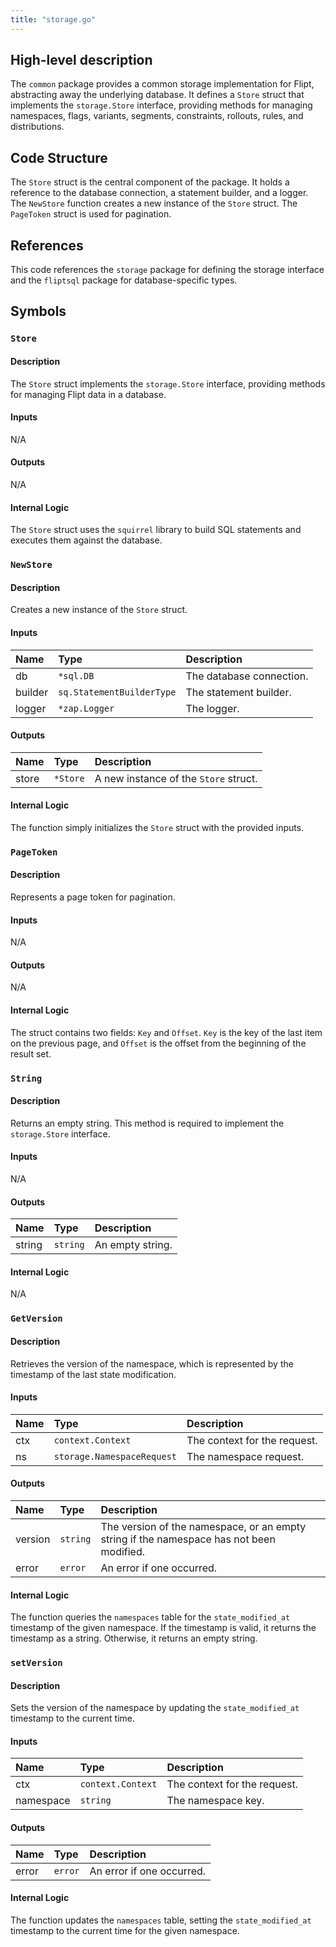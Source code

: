```yaml
---
title: "storage.go"
---
```


## High-level description
The `common` package provides a common storage implementation for Flipt, abstracting away the underlying database. It defines a `Store` struct that implements the `storage.Store` interface, providing methods for managing namespaces, flags, variants, segments, constraints, rollouts, rules, and distributions.

## Code Structure
The `Store` struct is the central component of the package. It holds a reference to the database connection, a statement builder, and a logger. The `NewStore` function creates a new instance of the `Store` struct. The `PageToken` struct is used for pagination.

## References
This code references the `storage` package for defining the storage interface and the `fliptsql` package for database-specific types.

## Symbols

### `Store`
#### Description
The `Store` struct implements the `storage.Store` interface, providing methods for managing Flipt data in a database.

#### Inputs
N/A

#### Outputs
N/A

#### Internal Logic
The `Store` struct uses the `squirrel` library to build SQL statements and executes them against the database.

### `NewStore`
#### Description
Creates a new instance of the `Store` struct.

#### Inputs
| Name | Type | Description |
|:-----|:-----|:------------|
| db | `*sql.DB` | The database connection. |
| builder | `sq.StatementBuilderType` | The statement builder. |
| logger | `*zap.Logger` | The logger. |

#### Outputs
| Name | Type | Description |
|:-----|:-----|:------------|
| store | `*Store` | A new instance of the `Store` struct. |

#### Internal Logic
The function simply initializes the `Store` struct with the provided inputs.

### `PageToken`
#### Description
Represents a page token for pagination.

#### Inputs
N/A

#### Outputs
N/A

#### Internal Logic
The struct contains two fields: `Key` and `Offset`. `Key` is the key of the last item on the previous page, and `Offset` is the offset from the beginning of the result set.

### `String`
#### Description
Returns an empty string. This method is required to implement the `storage.Store` interface.

#### Inputs
N/A

#### Outputs
| Name | Type | Description |
|:-----|:-----|:------------|
| string | `string` | An empty string. |

#### Internal Logic
N/A

### `GetVersion`
#### Description
Retrieves the version of the namespace, which is represented by the timestamp of the last state modification.

#### Inputs
| Name | Type | Description |
|:-----|:-----|:------------|
| ctx | `context.Context` | The context for the request. |
| ns | `storage.NamespaceRequest` | The namespace request. |

#### Outputs
| Name | Type | Description |
|:-----|:-----|:------------|
| version | `string` | The version of the namespace, or an empty string if the namespace has not been modified. |
| error | `error` | An error if one occurred. |

#### Internal Logic
The function queries the `namespaces` table for the `state_modified_at` timestamp of the given namespace. If the timestamp is valid, it returns the timestamp as a string. Otherwise, it returns an empty string.

### `setVersion`
#### Description
Sets the version of the namespace by updating the `state_modified_at` timestamp to the current time.

#### Inputs
| Name | Type | Description |
|:-----|:-----|:------------|
| ctx | `context.Context` | The context for the request. |
| namespace | `string` | The namespace key. |

#### Outputs
| Name | Type | Description |
|:-----|:-----|:------------|
| error | `error` | An error if one occurred. |

#### Internal Logic
The function updates the `namespaces` table, setting the `state_modified_at` timestamp to the current time for the given namespace.
